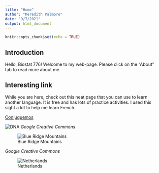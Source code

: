 ```yaml
---
title: "Home"
author: "Meredith Palmore"
date: "9/7/2021"
output: html_document
---
```


```r
knitr::opts_chunk$set(echo = TRUE)
```

## Introduction

Hello, Biostat 776! Welcome to my web-page. Please click on the "About" tab to read more about me.

## Interesting link

While you are here, check out this neat page that you can use to learn another language. It is free and has lots of practice activities. I used this sight a lot to help me learn French.

[Conjuguemos](https://conjuguemos.com/)

![DNA](DNA.jpg)
*Google Creative Commons*

![Blue Ridge Mountains](blue_ridge.jpg)

*Google Creative Commons*

![Netherlands](kinderdijk.jpg)

